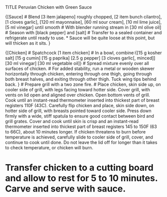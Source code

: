 TITLE Peruvian Chicken with Green Sauce

{[Sauce]
# Blend [3 item jalapeno] roughly chopped, [2 item bunch cilantro], [1 cloves garlic], [120 ml mayonnaise], [60 ml sour cream], [10 ml lime juice], [5 ml vinegar] until smooth
# With blender running stream in [30 ml olive oil]
# Season with [black pepper] and [salt]
# Transfer to a sealed container and refrigerate until ready to use.
* Sauce will be quite loose at this point, but will thicken as it sits.
}


{[Chicken]
# Spatchcock [1 item chicken]
# In a bowl, combine:{[15 g kosher salt] [15 g cumin] [15 g paprika] [2.5 g pepper] [3 cloves garlic[, minced]] [30 ml vinegar] [30 ml vegetable oil]}
# Spread mixture evenly over all surfaces of chicken.
# For added stability, run a metal or wooden skewer horizontally through chicken, entering through one thigh, going through both breast halves, and exiting through other thigh. Tuck wing tips behind back.
}
# Prepare grill with a two zone fire.
# Place chicken, skin side up, on cooler side of grill, with legs facing toward hotter side. Cover grill, with vents on lid open and aligned over chicken. Open bottom vents of grill. Cook until an instant-read thermometer inserted into thickest part of breast registers 110F (43C). Carefully flip chicken and place, skin side down, on hotter side of grill, with breasts pointed toward cooler side. Press down firmly with a wide, stiff spatula to ensure good contact between bird and grill grates. Cover and cook until skin is crisp and an instant-read thermometer inserted into thickest part of breast registers 145 to 150F (63 to 66C), about 10 minutes longer. If chicken threatens to burn before temperature is achieved, carefully slide to cooler side of grill, cover, and continue to cook until done. Do not leave the lid off for longer than it takes to check temperature, or chicken will burn.

# Transfer chicken to a cutting board and allow to rest for 5 to 10 minutes. Carve and serve with sauce.
